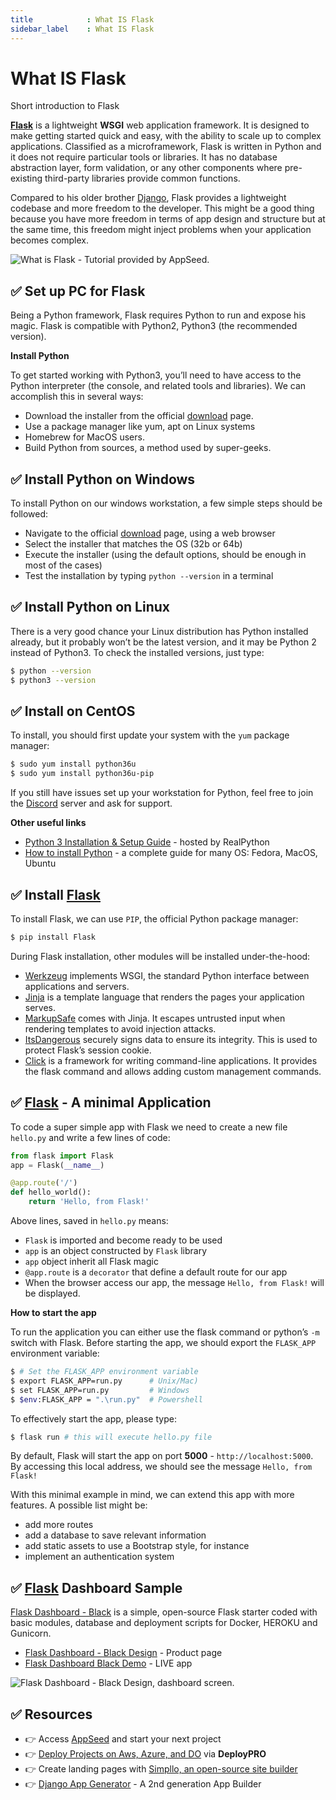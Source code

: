 ```yaml
---
title            : What IS Flask
sidebar_label    : What IS Flask
---
```


# What IS Flask

<SubHeading>Short introduction to Flask</SubHeading>

**[Flask](https://palletsprojects.com/p/flask/)** is a lightweight **WSGI** web application framework. It is designed to make getting started quick and easy, with the ability to scale up to complex applications. 
Classified as a microframework, Flask is written in Python and it does not require particular tools or libraries. It has no database abstraction layer, form validation, or any other components where pre-existing third-party libraries provide common functions.

Compared to his older brother [Django](https://www.djangoproject.com/), Flask provides a lightweight codebase and more freedom to the developer. This might be a good thing because you have more freedom in terms of app design and structure but at the same time, this freedom might inject problems when your application becomes complex.

![What is Flask - Tutorial provided by AppSeed.](https://user-images.githubusercontent.com/51070104/268566349-c41e65a5-2ab9-4b54-8cbc-350ab6da746c.png)

## ✅ Set up PC for Flask

Being a Python framework, Flask requires Python to run and expose his magic. Flask is compatible with Python2, Python3 (the recommended version).

**Install Python**

To get started working with Python3, you’ll need to have access to the Python interpreter (the console, and related tools and libraries). We can accomplish this in several ways:

- Download the installer from the official [download](https://www.python.org/downloads/) page.
- Use a package manager like yum, apt on Linux systems
- Homebrew for MacOS users.
- Build Python from sources, a method used by super-geeks.

## ✅ Install Python on Windows

To install Python on our windows workstation, a few simple steps should be followed:

- Navigate to the official [download](https://www.python.org/downloads/) page, using a web browser
- Select the installer that matches the OS (32b or 64b)
- Execute the installer (using the default options, should be enough in most of the cases)
- Test the installation by typing `python --version` in a terminal

## ✅ Install Python on Linux

There is a very good chance your Linux distribution has Python installed already, but it probably won’t be the latest version, and it may be Python 2 instead of Python3. To check the installed versions, just type:

```bash
$ python --version
$ python3 --version
```

## ✅ Install on CentOS

To install, you should first update your system with the `yum` package manager:

```bash
$ sudo yum install python36u
$ sudo yum install python36u-pip
```

If you still have issues set up your workstation for Python, feel free to join the [Discord](https://discord.gg/fZC6hup) server and ask for support.

**Other useful links**

- [Python 3 Installation & Setup Guide](https://realpython.com/installing-python/) - hosted by RealPython
- [How to install Python](https://realpython.com/installing-python/) - a complete guide for many OS: Fedora, MacOS, Ubuntu

## ✅ Install [Flask](https://palletsprojects.com/p/flask/)

To install Flask, we can use `PIP`, the official Python package manager:

```bash
$ pip install Flask
```

During Flask installation, other modules will be installed under-the-hood:

- [Werkzeug](https://palletsprojects.com/p/werkzeug/) implements WSGI, the standard Python interface between applications and servers.
- [Jinja](https://palletsprojects.com/p/jinja/) is a template language that renders the pages your application serves.
- [MarkupSafe](https://palletsprojects.com/p/markupsafe/) comes with Jinja. It escapes untrusted input when rendering templates to avoid injection attacks.
- [ItsDangerous](https://palletsprojects.com/p/itsdangerous/) securely signs data to ensure its integrity. This is used to protect Flask’s session cookie.
- [Click](https://palletsprojects.com/p/click/) is a framework for writing command-line applications. It provides the flask command and allows adding custom management commands.

## ✅ [Flask](https://palletsprojects.com/p/flask/) - A minimal Application

To code a super simple app with Flask we need to create a new file `hello.py` and write a few lines of code:

```python
from flask import Flask
app = Flask(__name__)

@app.route('/')
def hello_world():
    return 'Hello, from Flask!'
```

Above lines, saved in `hello.py` means:

- `Flask` is imported and become ready to be used
- `app` is an object constructed by `Flask` library
- `app` object inherit all Flask magic
- `@app.route` is a `decorator` that define a default route for our app
- When the browser access our app, the message `Hello, from Flask!` will be displayed.

**How to start the app**

To run the application you can either use the flask command or python’s `-m` switch with Flask. Before starting the app, we should export the `FLASK_APP` environment variable:

```bash
$ # Set the FLASK_APP environment variable
$ export FLASK_APP=run.py      # Unix/Mac)
$ set FLASK_APP=run.py         # Windows
$ $env:FLASK_APP = ".\run.py"  # Powershell
```

To effectively start the app, please type:

```bash
$ flask run # this will execute hello.py file
```

By default, Flask will start the app on port **5000** - `http://localhost:5000`. By accessing this local address, we should see the message `Hello, from Flask!`

With this minimal example in mind, we can extend this app with more features. A possible list might be:

- add more routes
- add a database to save relevant information
- add static assets to use a Bootstrap style, for instance
- implement an authentication system

## ✅ [Flask](https://palletsprojects.com/p/flask/) Dashboard Sample

[Flask Dashboard - Black](https://appseed.us/admin-dashboards/flask-dashboard-black) is a simple, open-source Flask starter coded with basic modules, database and deployment scripts for Docker, HEROKU and Gunicorn.

- [Flask Dashboard - Black Design](https://appseed.us/admin-dashboards/flask-dashboard-black) - Product page
- [Flask Dashboard Black Demo](https://flask-dashboard-black.appseed.us/) - LIVE app

![Flask Dashboard - Black Design, dashboard screen.](https://raw.githubusercontent.com/app-generator/flask-black-dashboard/master/media/flask-black-dashboard-screen.png)

## ✅ Resources

- 👉 Access [AppSeed](https://appseed.us/) and start your next project
- 👉 [Deploy Projects on Aws, Azure, and DO](https://www.docs.deploypro.dev/) via **DeployPRO**
- 👉 Create landing pages with [Simpllo, an open-source site builder](https://www.simpllo.com/)
- 👉 [Django App Generator](https://app-generator.dev/django/) - A 2nd generation App Builder
